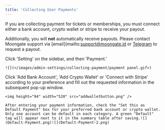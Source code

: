 ```yaml
---
title: 'Collecting User Payments'
---
```


<Warning>
  If you are collecting payment for tickets or memberships, you must connect either a bank account, crypto wallet or stripe to receive your payout.

  Additionally, you will **not** automatically receive payouts. Please contact Moongate support via \[email]\(mailto:support@moongate.id or [Telegram](https://t.me/pweeh) to request a payout.
</Warning>

<Steps>
  <Step title="Navigate to the 'Payment' panel">
    Click 'Setting' on the sidebar, and then 'Payment.'

    ![](</images/admin-settings/collecting-payment/payment panel.gif>)
  </Step>

  <Step title="Add a Bank account / Crypto wallet / Stripe">
    Click 'Add Bank Account', 'Add Crypto Wallet' or 'Connect with Stripe' according to your preference and fill out the requested information in the
    subsequent pop-up window.

    <img height="94" width="520" src="addwalletbutton.png" />
  </Step>

  <Step title="Set Default Payment Method" stepNumber="2">


    After entering your payment information, check the "Set this as Default Payment" box for your preferred bank account or crypto wallet. Only one account can be default in each category. A green "Default" tag will appear next to it in the summary table after saving.![](Default-Payment.png)![](Default-Payment-2.png)
  </Step>
</Steps>